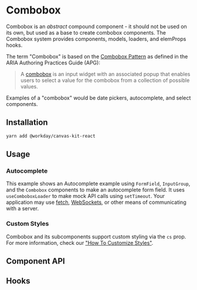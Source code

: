 
<Meta of={ComboboxStories} />

# Combobox

Combobox is an _abstract_ compound component - it should not be used on its own, but used as a base
to create combobox components. The Combobox system provides components, models, loaders, and
elemProps hooks.

The term "Combobox" is based on the
[Combobox Pattern](https://www.w3.org/WAI/ARIA/apg/patterns/combobox/) as defined in the ARIA
Authoring Practices Guide (APG):

> A [combobox](https://w3c.github.io/aria/#combobox) is an input widget with an associated popup
> that enables users to select a value for the combobox from a collection of possible values.

Examples of a "combobox" would be date pickers, autocomplete, and select components.

## Installation

```sh
yarn add @workday/canvas-kit-react
```

## Usage

### Autocomplete

This example shows an Autocomplete example using `FormField`, `InputGroup`, and the `Combobox`
components to make an autocomplete form field. It uses `useComboboxLoader` to make mock API calls
using `setTimeout`. Your application may use
[fetch](https://developer.mozilla.org/en-US/docs/Web/API/Fetch_API),
[WebSockets](https://developer.mozilla.org/en-US/docs/Web/API/WebSockets_API), or other means of
communicating with a server.

<ExampleCodeBlock code={Autocomplete} />

### Custom Styles

Combobox and its subcomponents support custom styling via the `cs` prop. For more information, check
our
["How To Customize Styles"](https://workday.github.io/canvas-kit/?path=/docs/styling-how-to-customize-styles--page).

## Component API

<SymbolDoc name="Combobox" fileName="/react/" hideDescription />

## Hooks

<SymbolDoc name="useComboboxLoader" fileName="/react/" />
